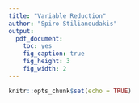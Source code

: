 ```yaml
---
title: "Variable Reduction"
author: "Spiro Stilianoudakis"
output:
  pdf_document:
    toc: yes
    fig_caption: true
    fig_height: 3
    fig_width: 2
---
```


```r
knitr::opts_chunk$set(echo = TRUE)
```

